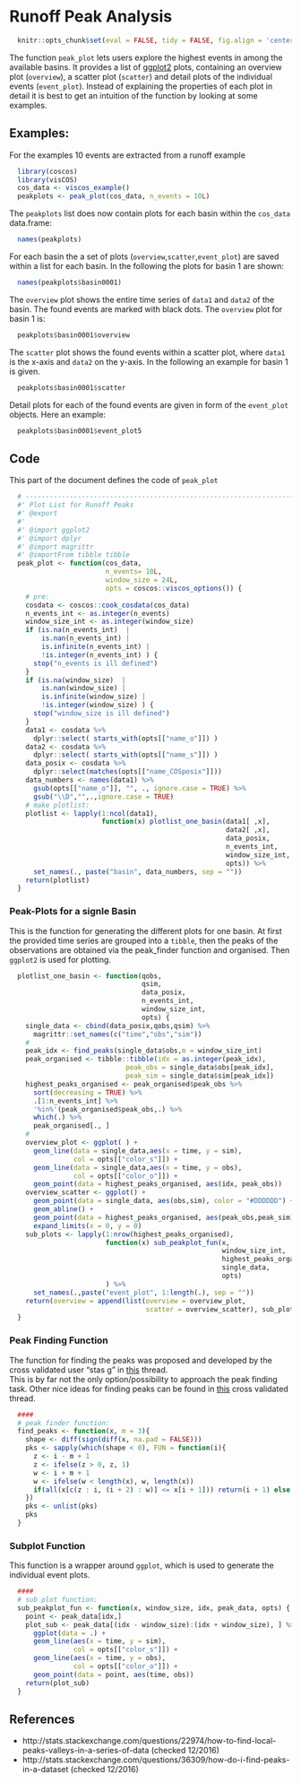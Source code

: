 # Runoff Peak Analysis

```r
  knitr::opts_chunk$set(eval = FALSE, tidy = FALSE, fig.align = 'center')
```

The function `peak_plot` lets users explore the highest events in
among the available basins. It provides a list of [ggplot2](http://ggplot2.org/)
plots, containing an overview plot (`overview`), a scatter plot (`scatter`)
and detail plots of the individual events (`event_plot`). Instead of
explaining the properties of each plot in detail it is best to get an intuition
of the function by looking at some examples.

## Examples:
For the examples 10 events are extracted from a runoff example
```r
  library(coscos)
  library(visCOS)
  cos_data <- viscos_example()
  peakplots <- peak_plot(cos_data, n_events = 10L)

```

The `peakplots` list does now contain plots for each basin within the
`cos_data` data.frame:
```r
  names(peakplots)
```

For each basin the a set of plots (`overview`,`scatter`,`event_plot`) are saved
within a list for each basin. In the following the plots for basin 1 are shown:
```r
  names(peakplots$basin0001)
```

The `overview` plot shows the entire time series of `data1` and `data2` of the
basin. The found events are marked with black dots. The `overview` plot for
basin 1 is:
```r
  peakplots$basin0001$overview
```

The `scatter` plot shows the found events within a scatter plot, where  `data1`
is the x-axis and `data2` on the y-axis. In the following an example for basin 1
is given.
```r
  peakplots$basin0001$scatter
```

Detail plots for each of the found events are given in form of the `event_plot`
objects. Here an example:
```r
  peakplots$basin0001$event_plot5
```


## Code
This part of the document defines the code of `peak_plot`
```r
  # --------------------------------------------------------------------------
  #' Plot List for Runoff Peaks
  #' @export
  #'
  #' @import ggplot2
  #' @import dplyr
  #' @import magrittr
  #' @importFrom tibble tibble
  peak_plot <- function(cos_data, 
                        n_events= 10L, 
                        window_size = 24L, 
                        opts = coscos::viscos_options()) {
    # pre:
    cosdata <- coscos::cook_cosdata(cos_data)
    n_events_int <- as.integer(n_events)
    window_size_int <- as.integer(window_size)
    if (is.na(n_events_int)  |
        is.nan(n_events_int) |
        is.infinite(n_events_int) |
        !is.integer(n_events_int) ) {
      stop("n_events is ill defined")
    }
    if (is.na(window_size)  |
        is.nan(window_size) |
        is.infinite(window_size) |
        !is.integer(window_size) ) {
      stop("window_size is ill defined")
    }
    data1 <- cosdata %>%
      dplyr::select( starts_with(opts[["name_o"]]) )
    data2 <- cosdata %>%
      dplyr::select( starts_with(opts[["name_s"]]) )
    data_posix <- cosdata %>% 
      dplyr::select(matches(opts[["name_COSposix"]]))
    data_numbers <- names(data1) %>%
      gsub(opts[["name_o"]], "", ., ignore.case = TRUE) %>%
      gsub("\\D","",.,ignore.case = TRUE)
    # make plotlist:
    plotlist <- lapply(1:ncol(data1), 
                       function(x) plotlist_one_basin(data1[ ,x],
                                                      data2[ ,x],
                                                      data_posix,
                                                      n_events_int,
                                                      window_size_int,
                                                      opts)) %>%
      set_names(., paste("basin", data_numbers, sep = ""))
    return(plotlist)
  }
```

### Peak-Plots for a signle Basin
This is the function for generating the different plots for one basin.
At first the provided time series are grouped into a `tibble`, then the
peaks of the observations are obtained via the peak_finder function and
organised. Then `ggplot2` is used for plotting.
```r
  plotlist_one_basin <- function(qobs, 
                                 qsim, 
                                 data_posix,
                                 n_events_int, 
                                 window_size_int, 
                                 opts) {
    single_data <- cbind(data_posix,qobs,qsim) %>% 
      magrittr::set_names(c("time","obs","sim"))
    #
    peak_idx <- find_peaks(single_data$obs,m = window_size_int)
    peak_organised <- tibble::tibble(idx = as.integer(peak_idx),
                             peak_obs = single_data$obs[peak_idx],
                             peak_sim = single_data$sim[peak_idx])
    highest_peaks_organised <- peak_organised$peak_obs %>%
      sort(decreasing = TRUE) %>%
      .[1:n_events_int] %>%
      '%in%'(peak_organised$peak_obs,.) %>%
      which(.) %>%
      peak_organised[., ]
    #
    overview_plot <- ggplot( ) +
      geom_line(data = single_data,aes(x = time, y = sim), 
                col = opts[["color_s"]]) +
      geom_line(data = single_data,aes(x = time, y = obs), 
                col = opts[["color_o"]]) +
      geom_point(data = highest_peaks_organised, aes(idx, peak_obs))
    overview_scatter <- ggplot() +
      geom_point(data = single_data, aes(obs,sim), color = "#DDDDDD") +
      geom_abline() +
      geom_point(data = highest_peaks_organised, aes(peak_obs,peak_sim), size = 4) +
      expand_limits(x = 0, y = 0)
    sub_plots <- lapply(1:nrow(highest_peaks_organised),
                        function(x) sub_peakplot_fun(x, 
                                                     window_size_int, 
                                                     highest_peaks_organised[x,]$idx, 
                                                     single_data, 
                                                     opts)
                        ) %>%
      set_names(.,paste("event_plot", 1:length(.), sep = ""))
    return(overview = append(list(overview = overview_plot, 
                                  scatter = overview_scatter), sub_plots))
  }
```

### Peak Finding Function 
The function for finding the peaks was proposed and developed by the cross validated user "stas g" in [this](http://stats.stackexchange.com/questions/22974/how-to-find-local-peaks-valleys-in-a-series-of-data)
thread.  
This is by far not the only option/possibility to approach the peak finding task.
Other nice ideas for finding peaks can be found in [this](http://stats.stackexchange.com/questions/36309/how-do-i-find-peaks-in-a-dataset)
cross validated thread.

```r
  ####
  # peak finder function:
  find_peaks <- function(x, m = 3){
    shape <- diff(sign(diff(x, na.pad = FALSE)))
    pks <- sapply(which(shape < 0), FUN = function(i){
      z <- i - m + 1
      z <- ifelse(z > 0, z, 1)
      w <- i + m + 1
      w <- ifelse(w < length(x), w, length(x))
      if(all(x[c(z : i, (i + 2) : w)] <= x[i + 1])) return(i + 1) else return(numeric(0))
    })
    pks <- unlist(pks)
    pks
  }
```

### Subplot Function
This function is a wrapper around `ggplot`, which is used to generate the
individual event plots.
```r
  ####
  # sub plot function:
  sub_peakplot_fun <- function(x, window_size, idx, peak_data, opts) {
    point <- peak_data[idx,]
    plot_sub <- peak_data[(idx - window_size):(idx + window_size), ] %>% 
      ggplot(data = .) +
      geom_line(aes(x = time, y = sim),
                col = opts[["color_s"]]) +
      geom_line(aes(x = time, y = obs),
                col = opts[["color_o"]]) +
      geom_point(data = point, aes(time, obs))
    return(plot_sub)
  }

```

## References
- http://stats.stackexchange.com/questions/22974/how-to-find-local-peaks-valleys-in-a-series-of-data (checked 12/2016)
- http://stats.stackexchange.com/questions/36309/how-do-i-find-peaks-in-a-dataset (checked 12/2016)
